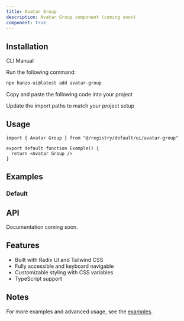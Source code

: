 ```yaml
---
title: Avatar Group
description: Avatar Group component (coming soon)
component: true
---
```


<ComponentPreview name="avatar-group-demo" />

## Installation

<Tabs defaultValue="cli">

<TabsList>
  <TabsTrigger value="cli">CLI</TabsTrigger>
  <TabsTrigger value="manual">Manual</TabsTrigger>
</TabsList>

<TabsContent value="cli">

<Steps>

<Step>Run the following command:</Step>

```bash
npx hanzo-ui@latest add avatar-group
```

</Steps>

</TabsContent>

<TabsContent value="manual">

<Steps>

<Step>Copy and paste the following code into your project</Step>

<ComponentSource name="avatar-group" />

<Step>Update the import paths to match your project setup</Step>

</Steps>

</TabsContent>

</Tabs>

## Usage

```tsx
import { Avatar Group } from "@/registry/default/ui/avatar-group"

export default function Example() {
  return <Avatar Group />
}
```

## Examples

### Default

<ComponentPreview name="avatar-group-demo" />

## API

Documentation coming soon.

## Features

- Built with Radix UI and Tailwind CSS
- Fully accessible and keyboard navigable
- Customizable styling with CSS variables
- TypeScript support

## Notes

For more examples and advanced usage, see the [examples](/examples).
